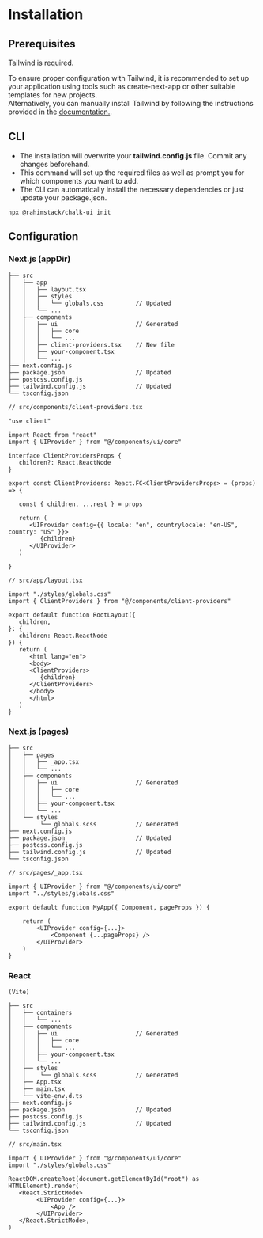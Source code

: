 
<Meta
    title="Installation"
/>


# Installation

## Prerequisites

Tailwind is required.<br/>

To ensure proper configuration with Tailwind, it is recommended to set up your application using tools such as create-next-app or other suitable templates for new projects.<br/>
Alternatively, you can manually install Tailwind by following the instructions provided in the [documentation.](https://tailwindcss.com/docs/installation).

## CLI

- The installation will overwrite your **tailwind.config.js** file. Commit any changes beforehand.
- This command will set up the required files as well as prompt you for which components you want to add.
- The CLI can automatically install the necessary dependencies or just update your package.json.


```shell
npx @rahimstack/chalk-ui init
```


## Configuration

### Next.js (appDir)

```text
├── src
│   ├── app
│   │   ├── layout.tsx
│   │   ├── styles
│   │   │   └── globals.css         // Updated
│   │   └── ...
│   ├── components
│   │   ├── ui                      // Generated
│   │   │   ├── core
│   │   │   └── ...
│   │   ├── client-providers.tsx    // New file
│   │   ├── your-component.tsx
│   │   └── ...
├── next.config.js
├── package.json                    // Updated
├── postcss.config.js
├── tailwind.config.js              // Updated
└── tsconfig.json
```

```tsx
// src/components/client-providers.tsx

"use client"

import React from "react"
import { UIProvider } from "@/components/ui/core"

interface ClientProvidersProps {
   children?: React.ReactNode
}

export const ClientProviders: React.FC<ClientProvidersProps> = (props) => {

   const { children, ...rest } = props

   return (
      <UIProvider config={{ locale: "en", countrylocale: "en-US", country: "US" }}>
         {children}
      </UIProvider>
   )

}

// src/app/layout.tsx

import "./styles/globals.css"
import { ClientProviders } from "@/components/client-providers"

export default function RootLayout({
   children,
}: {
   children: React.ReactNode
}) {
   return (
      <html lang="en">
      <body>
      <ClientProviders>
         {children}
      </ClientProviders>
      </body>
      </html>
   )
}
```

### Next.js (pages)

```text
├── src
│   ├── pages
│   │   ├── _app.tsx
│   │   └── ...
│   ├── components
│   │   ├── ui                      // Generated
│   │   │   ├── core
│   │   │   └── ...
│   │   ├── your-component.tsx
│   │   └── ...
│   └── styles
│        └── globals.scss           // Generated
├── next.config.js
├── package.json                    // Updated
├── postcss.config.js
├── tailwind.config.js              // Updated
└── tsconfig.json
```

```tsx
// src/pages/_app.tsx

import { UIProvider } from "@/components/ui/core"
import "../styles/globals.css"

export default function MyApp({ Component, pageProps }) {

    return (
        <UIProvider config={...}>
            <Component {...pageProps} />
        </UIProvider>
    )
}
```

### React

```text
(Vite)

├── src
│   ├── containers
│   │   └── ...
│   ├── components
│   │   ├── ui                      // Generated
│   │   │   ├── core
│   │   │   └── ...
│   │   ├── your-component.tsx
│   │   └── ...
│   ├── styles
│   │    └── globals.scss           // Generated
│   ├── App.tsx
│   ├── main.tsx
│   └── vite-env.d.ts
├── next.config.js
├── package.json                    // Updated
├── postcss.config.js
├── tailwind.config.js              // Updated
└── tsconfig.json
```

```tsx {1,3}
// src/main.tsx

import { UIProvider } from "@/components/ui/core"
import "./styles/globals.css"

ReactDOM.createRoot(document.getElementById("root") as HTMLElement).render(
   <React.StrictMode>
        <UIProvider config={...}>
            <App />
        </UIProvider>
   </React.StrictMode>,
)
```
